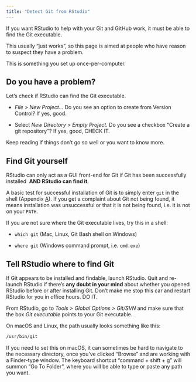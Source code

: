 ```yaml
---
title: "Detect Git from RStudio"
---
```


If you want RStudio to help with your Git and GitHub work, it must be able to find the Git executable.

This usually “just works”, so this page is aimed at people who have reason to suspect they have a problem.

This is something you set up once-per-computer.

## **Do you have a problem?**

Let’s check if RStudio can find the Git executable.

-   *File \> New Project…* Do you see an option to create from Version Control? If yes, good.

-   Select *New Directory* \> *Empty Project*. Do you see a checkbox “Create a git repository”? If yes, good, CHECK IT.

Keep reading if things don’t go so well or you want to know more.

## **Find Git yourself**

RStudio can only act as a GUI front-end for Git if Git has been successfully installed  **AND RStudio can find it**.

A basic test for successful installation of Git is to simply enter `git` in the shell (Appendix [A](https://happygitwithr.com/shell#shell)). If you get a complaint about Git not being found, it means installation was unsuccessful or that it is not being found, i.e. it is not on your `PATH`.

If you are not sure where the Git executable lives, try this in a shell:

-   `which git` (Mac, Linux, Git Bash shell on Windows)

-   `where git` (Windows command prompt, i.e. `cmd.exe`)

## **Tell RStudio where to find Git**

If Git appears to be installed and findable, launch RStudio. Quit and re-launch RStudio if there’s **any doubt in your mind** about whether you opened RStudio before or after installing Git. Don’t make me stop this car and restart RStudio for you in office hours. DO IT.

From RStudio, go to *Tools \> Global Options \> Git/SVN* and make sure that the box *Git executable* points to your Git executable.

On macOS and Linux, the path usually looks something like this:

``` bash
/usr/bin/git
```

If you need to set this on macOS, it can sometimes be hard to navigate to the necessary directory, once you’ve clicked “Browse” and are working with a Finder-type window. The keyboard shortcut “command + shift + g” will summon “Go To Folder”, where you will be able to type or paste any path you want.
